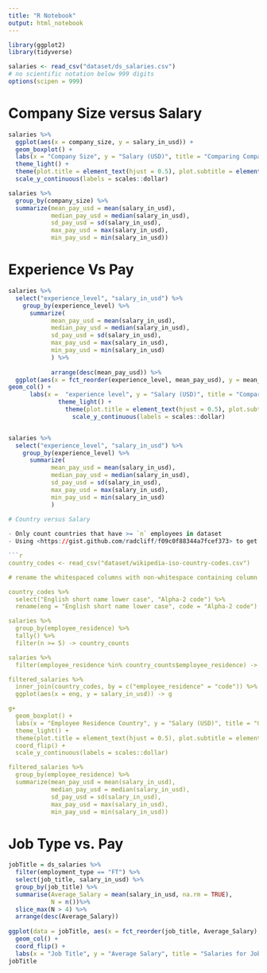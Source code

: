 ```yaml
---
title: "R Notebook"
output: html_notebook
---
```

```r
library(ggplot2)
library(tidyverse)

salaries <- read_csv("dataset/ds_salaries.csv")
# no scientific notation below 999 digits
options(scipen = 999) 
```

# Company Size versus Salary

```r
salaries %>%
  ggplot(aes(x = company_size, y = salary_in_usd)) +
  geom_boxplot() +
  labs(x = "Company Size", y = "Salary (USD)", title = "Comparing Company Size to Pay", subtitle = "In Data Science-Related Occupations") +
  theme_light() +
  theme(plot.title = element_text(hjust = 0.5), plot.subtitle = element_text(hjust = 0.5)) +
  scale_y_continuous(labels = scales::dollar)

salaries %>%
  group_by(company_size) %>%
  summarize(mean_pay_usd = mean(salary_in_usd),
            median_pay_usd = median(salary_in_usd),
            sd_pay_usd = sd(salary_in_usd),
            max_pay_usd = max(salary_in_usd),
            min_pay_usd = min(salary_in_usd))
```


# Experience Vs Pay

```r

salaries %>%
  select("experience_level", "salary_in_usd") %>%
    group_by(experience_level) %>%
      summarize(
            mean_pay_usd = mean(salary_in_usd),
            median_pay_usd = median(salary_in_usd),
            sd_pay_usd = sd(salary_in_usd),
            max_pay_usd = max(salary_in_usd),
            min_pay_usd = min(salary_in_usd)
            ) %>%
            
            arrange(desc(mean_pay_usd)) %>%
  ggplot(aes(x = fct_reorder(experience_level, mean_pay_usd), y = mean_pay_usd)) +
geom_col() +
      labs(x =  "experience level", y = "Salary (USD)", title = "Comparing Experience Level to Pay", subtitle =           "In Data Science-Related Occupations") +
              theme_light() +
                theme(plot.title = element_text(hjust = 0.5), plot.subtitle = element_text(hjust = 0.5)) +
                  scale_y_continuous(labels = scales::dollar)


salaries %>%
  select("experience_level", "salary_in_usd") %>%
    group_by(experience_level) %>%
      summarize(
            mean_pay_usd = mean(salary_in_usd),
            median_pay_usd = median(salary_in_usd),
            sd_pay_usd = sd(salary_in_usd),
            max_pay_usd = max(salary_in_usd),
            min_pay_usd = min(salary_in_usd)
            )
            
# Country versus Salary

- Only count countries that have >= `n` employees in dataset 
- Using <https://gist.github.com/radcliff/f09c0f88344a7fcef373> to get full names of countries

```r
country_codes <- read_csv("dataset/wikipedia-iso-country-codes.csv")

# rename the whitespaced columns with non-whitespace containing column names

country_codes %>%
  select("English short name lower case", "Alpha-2 code") %>%
  rename(eng = "English short name lower case", code = "Alpha-2 code") -> country_codes

salaries %>%
  group_by(employee_residence) %>%
  tally() %>%
  filter(n >= 5) -> country_counts

salaries %>%
  filter(employee_residence %in% country_counts$employee_residence) -> filtered_salaries

filtered_salaries %>%
  inner_join(country_codes, by = c("employee_residence" = "code")) %>%
  ggplot(aes(x = eng, y = salary_in_usd)) -> g

g+
  geom_boxplot() +
  labs(x = "Employee Residence Country", y = "Salary (USD)", title = "Comparing Employees' Residence Countries to Pay", subtitle = "In Data Science-Related Occupations") +
  theme_light() +
  theme(plot.title = element_text(hjust = 0.5), plot.subtitle = element_text(hjust = 0.5)) +
  coord_flip() +
  scale_y_continuous(labels = scales::dollar)

filtered_salaries %>%
  group_by(employee_residence) %>%
  summarize(mean_pay_usd = mean(salary_in_usd),
            median_pay_usd = median(salary_in_usd),
            sd_pay_usd = sd(salary_in_usd),
            max_pay_usd = max(salary_in_usd),
            min_pay_usd = min(salary_in_usd))
```

# Job Type vs. Pay
```r
jobTitle = ds_salaries %>%
  filter(employment_type == "FT") %>%
  select(job_title, salary_in_usd) %>%
  group_by(job_title) %>%
  summarise(Average_Salary = mean(salary_in_usd, na.rm = TRUE), 
            N = n())%>%
  slice_max(N > 4) %>%
  arrange(desc(Average_Salary))
  
ggplot(data = jobTitle, aes(x = fct_reorder(job_title, Average_Salary), y = Average_Salary)) +
  geom_col() +
  coord_flip() +
  labs(x = "Job Title", y = "Average Salary", title = "Salaries for Job")
jobTitle

```

